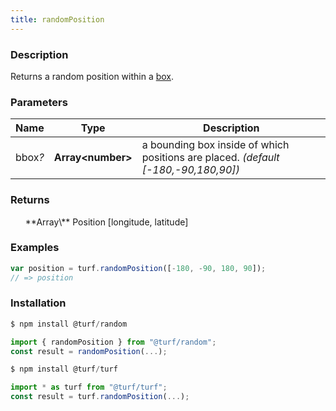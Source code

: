 ```yaml
---
title: randomPosition
---
```



### Description

Returns a random position within a [box](bounding).

### Parameters

| Name         | Type               | Description                                                                        |
| ------------ | ------------------ | ---------------------------------------------------------------------------------- |
| bbox<i>?</i> | **Array\<number>** | a bounding box inside of which positions are placed. _(default [-180,-90,180,90])_ |

### Returns

<ul>
  **Array\<number>** Position [longitude, latitude]

</ul>

### Examples

```javascript
var position = turf.randomPosition([-180, -90, 180, 90]);
// => position
```

### Installation

```javascript
$ npm install @turf/random

import { randomPosition } from "@turf/random";
const result = randomPosition(...);
```

```javascript
$ npm install @turf/turf

import * as turf from "@turf/turf";
const result = turf.randomPosition(...);
```
